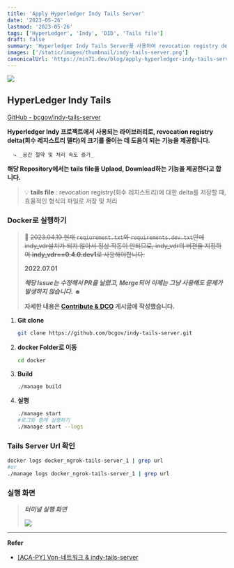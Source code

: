 ```yaml
---
title: 'Apply Hyperledger Indy Tails Server'
date: '2023-05-26'
lastmod: '2023-05-26'
tags: ['HyperLedger', 'Indy', 'DID', 'Tails file']
draft: false
summary: 'Hyperledger Indy Tails Server를 사용하여 revocation registry delta(회수 레지스트리 델타)의 크기를 줄이는 데 도움이 되는 기능을 사용해봅니다.'
images: ['/static/images/thumbnail/indy-tails-server.png']
canonicalUrl: 'https://min71.dev/blog/apply-hyperledger-indy-tails-server/'
---
```


![](/static/images/thumbnail/indy-tails-server.png)

## HyperLedger Indy Tails

[GitHub - bcgov/indy-tails-server](https://github.com/bcgov/indy-tails-server)

**Hyperledger Indy 프로젝트에서 사용되는 라이브러리로, revocation registry delta(회수 레지스트리 델타)의 크기를 줄이는 데 도움이 되는 기능을 제공합니다.**

      ⤷ _공간 절약 및 처리 속도 증가_

**해당 Repository에서는 tails file을 Uplaod, Download하는 기능을 제공한다고 합니다.**

> 💡 **tails file** : revocation registry(회수 레지스트리)에 대한 delta를 저장할 때, 효율적인 형식의 파일로 저장 및 처리

### Docker로 실행하기

> 🚨 ~~2023.04.19 현재 `reqiurement.txt`와 `requirements.dev.txt`안에 indy_vdr설치가 되지 않아서 정상 작동이 안되므로, indy_vdr의 버젼을 지정하여 **indy_vdr==0.4.0.dev1**로 사용해야합니다.~~
>
> **2022.07.01**
>
> **_해당 Issue는 수정해서 PR을 날렸고, Merge되어 이제는 그냥 사용해도 문제가 발생하지 않습니다._ ☻**
>
> **자세한 내용은 [Contribute & DCO](https://velog.io/@moment_log/DCO) 게시글에 작성했습니다.**

1. **Git clone**

   ```bash
   git clone https://github.com/bcgov/indy-tails-server.git
   ```

2. **docker Folder로 이동**

   ```bash
   cd docker
   ```

3. **Build**

   ```bash
   ./manage build
   ```

4. **실행**
   ```bash
   ./manage start
   #로그와 함께 실행하기
   ./manage start --logs
   ```

### Tails Server Url 확인

```bash
docker logs docker_ngrok-tails-server_1 | grep url
#or
./manage logs docker_ngrok-tails-server_1 | grep url
```

### 실행 화면

> **_터미널 실행 화면_**
>
> ![](/static/images/hyperledger/execute-indy-tails-server-in-terminal.png)

---

**Refer**

- [[ACA-PY] Von-네트워크 & indy-tails-server](https://velog.io/@sunminky/Von-네트워크indy-tails-server)
